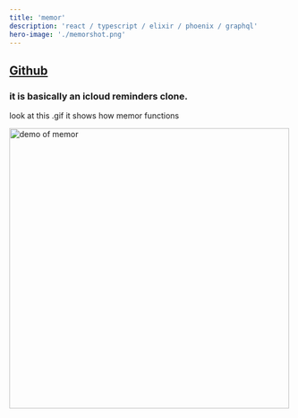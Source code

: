 ```yaml
---
title: 'memor'
description: 'react / typescript / elixir / phoenix / graphql'
hero-image: './memorshot.png'
---
```


## [Github](https://github.com/koashima/memor)

### it is basically an icloud reminders clone.

look at this .gif it shows how memor functions

<img src="https://i.imgur.com/NqULzHG.gif" alt="demo of memor" width="500" style="position: relative" />


